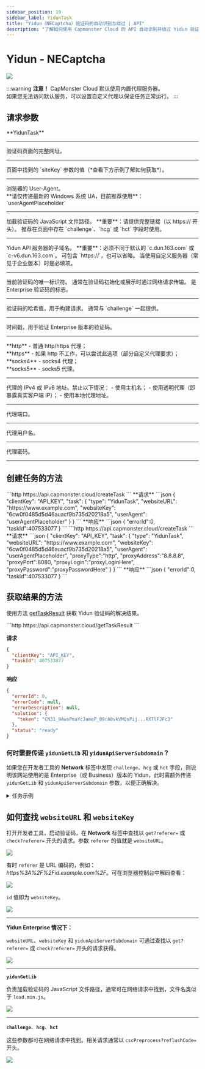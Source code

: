 ```yaml
---
sidebar_position: 19
sidebar_label: YidunTask
title: "Yidun（NECaptcha）验证码的自动识别与绕过 | API"
description: "了解如何使用 Capmonster Cloud 的 API 自动识别并绕过 Yidun 验证码！" 
---
```



# Yidun - NECaptcha

<PriceBlockWrap>
  <PriceBlock title="Yidun task" captchaId="yidun"/>
</PriceBlockWrap>

![](./images/yidun-task/yidun-captcha.png)

:::warning **注意！**
CapMonster Cloud 默认使用内置代理服务器。  
如果您无法访问默认服务，可以设置自定义代理以保证任务正常运行。
:::

## 请求参数

<TabItem value="proxy" label="YidunTask（使用代理）" className="bordered-panel">

  <ParamItem title="type" required type="string" />
  **YidunTask**

  ---

  <ParamItem title="websiteURL" required type="string" />
  验证码页面的完整网址。

  ---

  <ParamItem title="websiteKey" required type="string" />
  页面中找到的 `siteKey` 参数的值（*查看下方示例了解如何获取*）。

  ---

  <ParamItem title="userAgent" type="string" />
  浏览器的 User-Agent。<br />
  **请仅传递最新的 Windows 系统 UA，目前推荐使用**：`userAgentPlaceholder`

  ---

  <ParamItem title="yidunGetLib" type="string" optional />
  加载验证码的 JavaScript 文件路径。  
  **重要**：请提供完整链接（以 https:// 开头）。  
  推荐在页面中存在 `challenge`、`hcg` 或 `hct` 字段时使用。

  ---

  <ParamItem title="yidunApiServerSubdomain" type="string" optional />
  Yidun API 服务器的子域名。  
  **重要**：必须不同于默认的 `c.dun.163.com` 或 `c-v6.dun.163.com`。  
  可包含 `https://`，也可以省略。  
  当使用自定义服务器（常见于企业版本）时是必填项。

  ---

  <ParamItem title="challenge" type="string" optional />
  当前验证码的唯一标识符。  
  通常在验证码初始化或展示时通过网络请求传输。  
  是 Enterprise 验证码的标志。

  ---

  <ParamItem title="hcg" type="string" optional />
  验证码的哈希值，用于构建请求。  
  通常与 `challenge` 一起提供。

  ---

  <ParamItem title="hct" type="integer" optional />
  时间戳，用于验证 Enterprise 版本的验证码。

  ---

  <ParamItem title="proxyType" type="string" />
  **http** - 普通 http/https 代理；<br />
  **https** - 如果 http 不工作，可以尝试此选项（部分自定义代理要求）；<br />
  **socks4** - socks4 代理；<br />
  **socks5** - socks5 代理。

  ---

  <ParamItem title="proxyAddress" type="string" />
  <p>
    代理的 IPv4 或 IPv6 地址。禁止以下情况：
    - 使用主机名；
    - 使用透明代理（即暴露真实客户端 IP）；
    - 使用本地代理地址。
  </p>

  ---

  <ParamItem title="proxyPort" type="integer" />
  代理端口。

  ---

  <ParamItem title="proxyLogin" type="string" />
  代理用户名。

  ---

  <ParamItem title="proxyPassword" type="string" />
  代理密码。

  ---

</TabItem>

## 创建任务的方法

<Tabs className="full-width-tabs filled-tabs request-tabs" groupId="captcha-type">
  <TabItem value="proxyless" label="YidunTask（无代理）" default className="method-panel">
    <MethodItem>
      ```http
      https://api.capmonster.cloud/createTask
      ```
    </MethodItem>
    <MethodDescription>
      **请求**
      ```json
      {
        "clientKey": "API_KEY",
        "task": 
        {
          "type": "YidunTask",
          "websiteURL": "https://www.example.com",
          "websiteKey": "6cw0f0485d5d46auacf9b735d20218a5",
          "userAgent": "userAgentPlaceholder"
        }
      }
      ```
      **响应**
      ```json
      {
        "errorId":0,
        "taskId":407533077
      }
      ```
    </MethodDescription>
  </TabItem>

  <TabItem value="proxy" label="YidunTask（使用代理）" className="method-panel">
    <MethodItem>
      ```http
      https://api.capmonster.cloud/createTask
      ```
    </MethodItem>
    <MethodDescription>
      **请求**
      ```json
      {
        "clientKey": "API_KEY",
        "task": 
        {
          "type": "YidunTask",
          "websiteURL": "https://www.example.com",
          "websiteKey": "6cw0f0485d5d46auacf9b735d20218a5",
          "userAgent": "userAgentPlaceholder",
          "proxyType":"http",
          "proxyAddress":"8.8.8.8",
          "proxyPort":8080,
          "proxyLogin":"proxyLoginHere",
          "proxyPassword":"proxyPasswordHere"
        }
      }
      ```
      **响应**
      ```json
      {
        "errorId":0,
        "taskId":407533077
      }
      ```
    </MethodDescription>
  </TabItem>
</Tabs>

## 获取结果的方法

使用方法 [getTaskResult](../api/methods/get-task-result.md) 获取 Yidun 验证码的解决结果。

<TabItem value="proxyless" label="CustomTask（无代理）" default className="method-panel-full">
  <MethodItem>
    ```http
    https://api.capmonster.cloud/getTaskResult
    ```
  </MethodItem>
  <MethodDescription>

  **请求**
  ```json
  {
    "clientKey": "API_KEY",
    "taskId": 407533077
  }
````

**响应**

```json
{
  "errorId": 0,
  "errorCode": null,
  "errorDescription": null,
  "solution": {
    "token": "CN31_9AwsPmaYcJameP_09rA0vkVMQsPij...RXTlFJFc3"
  },
  "status": "ready"
}
```

  </MethodDescription>
</TabItem>

### 何时需要传递 `yidunGetLib` 和 `yidunApiServerSubdomain`？

如果您在开发者工具的 **Network** 标签中发现 `challenge`、`hcg` 或 `hct` 字段，则说明该网站使用的是 Enterprise（或 Business）版本的 Yidun，此时需额外传递 `yidunGetLib` 和 `yidunApiServerSubdomain` 参数，以便正确解决。

<details>
  <summary>任务示例</summary>

```json
{
  "type": "YidunTask",
  "websiteURL": "https://id7.cloud.example.com/IframeLogin.html",
  "websiteKey": "0f123r2a6am56431yg17n8rz6grz0ym6",
  "userAgent": "Mozilla/5.0 (Windows NT 10.0; Win64; x64) AppleWebKit/537.36 (KHTML, like Gecko) Chrome/138.0.0.0 Safari/537.36",
  "yidunGetLib": "https://example.com/captcha/b/v3//static/load.min.js",
  "yidunApiServerSubdomain": "csc-captcha-example.com",
  "challenge": "abc55382321547556267884cc3ba57c3d8a7c14f541fd9c6a7f1ce3173d3b9a1",
  "hcg": "9a217825f3dcfac3d34e551e93819d610dec931e5e2a2236edf0e1f3f320c191",
  "hct": 1751469954806
}
```

</details>

## 如何查找 `websiteURL` 和 `websiteKey`

打开开发者工具，启动验证码，在 **Network** 标签中查找以 `get?referer=` 或 `check?referer=` 开头的请求。参数 `referer` 的值就是 `websiteURL`。

![](./images/yidun-task/websiteurl.png)

有时 `referer` 是 URL 编码的，例如：*https%3A%2F%2Fid.example.com%2F*。可在浏览器控制台中解码查看：

![](./images/yidun-task/decode-websiteurl.png)

`id` 值即为 `websiteKey`。

![](./images/yidun-task/websitekey.png)

---

**Yidun Enterprise 情况下：**

`websiteURL`、`websiteKey` 和 `yidunApiServerSubdomain` 可通过查找以 `get?referer=` 或 `check?referer=` 开头的请求获得。

![](./images/yidun-task/business_yidun2.png)

---

**`yidunGetLib`**

负责加载验证码的 JavaScript 文件路径，通常可在网络请求中找到，文件名类似于 `load.min.js`。

![](./images/yidun-task/business_yidun.png)

---

**`challenge`**、**`hcg`**、**`hct`**

这些参数都可在网络请求中找到。相关请求通常以 `cscPreprocess?reflushCode=` 开头。

![](./images/yidun-task/business_yidun1.png)

